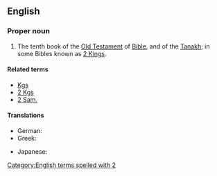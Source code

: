 ==English==
{{book of the Bible|Books of Samuel}}

===Proper noun===
{{en-proper noun}}

# {{context|biblical|lang=en}}  The tenth book of the [[Old Testament]] of [[Bible]], and of the [[Tanakh]]; in some Bibles known as [[2 Kings]].

====Related terms====
* [[Kgs]]
* [[2 Kgs]]
* [[2 Sam.]]

====Translations====
{{trans-top|book of the Bible}}
* German: {{t|de|2 Samuel}}
* Greek: {{t|el|Β' Σαμουήλ}}
{{trans-mid}}
* Japanese: {{t|ja|サムエル記下|tr=samueru kige|sc=Jpan}}
{{trans-bottom}}

[[Category:English terms spelled with 2]]